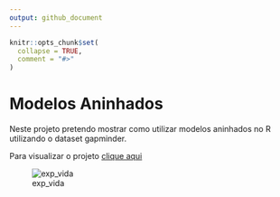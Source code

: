 ```yaml
---
output: github_document
---
```


<!-- README.md is generated from README.Rmd. Please edit that file -->

```r
knitr::opts_chunk$set(
  collapse = TRUE,
  comment = "#>"
)
```

# Modelos Aninhados

<!-- badges: start -->
<!-- badges: end -->

Neste projeto pretendo mostrar como utilizar modelos aninhados no R utilizando o dataset gapminder. 

Para visualizar o projeto [clique aqui](https://medium.com/@rodrigopizzinato/modelos-aninhados-no-r-405b5310da92)

![exp_vida](imgs/exp_vida.png)
